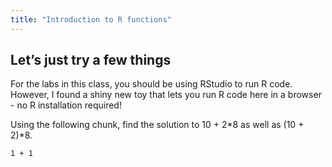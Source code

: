 ```yaml
---
title: "Introduction to R functions"
---
```


## Let's just try a few things

For the labs in this class, you should be using RStudio to run R code. However, I found a shiny new toy that lets you run R code here in a browser - no R installation required!

Using the following chunk, find the solution to 10 + 2\*8 as well as (10 + 2)\*8.

```webr-r
1 + 1
```
